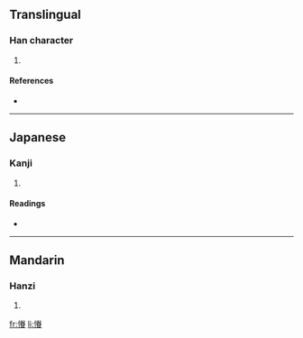 ==Translingual==

===Han character===
{{Han char|rn=61|rad=心|as=11|sn=14|four=|canj=心火手山 (PFQU), X心火手山 (XPFQU)}}

# {{defn|Han|sort=心11}}

====References====
* {{Han ref|kx=0401.120|dkj=11157|dj=0741.030|hdz=42347.010|uh=617B|ud=24955}}

----

==Japanese==

===Kanji===
{{ja-kanji|grade=|rs=心11}}

# {{defn|Japanese}}

====Readings====
* {{ja-readings|on=[[けん]] (ken)|kun=[[かえりみる]] (kaerimiru)}}

----

==Mandarin==

===Hanzi===
{{cmn-hanzi|pin=[[juàn]] ([[juan4]])|wg=chüan<sup>4</sup>}}

# {{defn|Mandarin}}

[[fr:慻]]
[[li:慻]]